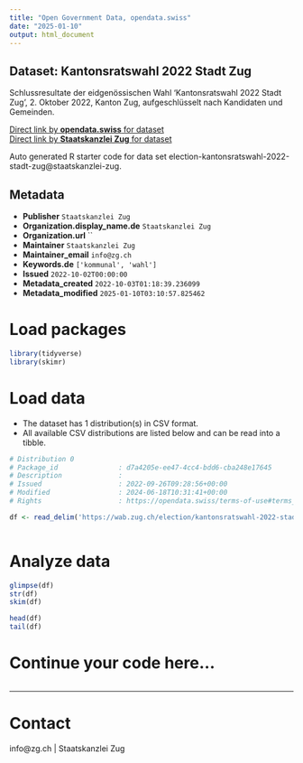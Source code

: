 ```yaml
---
title: "Open Government Data, opendata.swiss"
date: "2025-01-10"
output: html_document
---
```


## Dataset: Kantonsratswahl 2022 Stadt Zug

Schlussresultate der eidgenössischen Wahl 'Kantonsratswahl 2022 Stadt Zug', 2. Oktober 2022, Kanton Zug, aufgeschlüsselt nach Kandidaten und Gemeinden.

[Direct link by **opendata.swiss** for dataset](https://opendata.swiss/de/dataset/kantonsratswahl-2022-stadt-zug)<br>
[Direct link by **Staatskanzlei Zug** for dataset](https://wab.zug.ch/election/kantonsratswahl-2022-stadt-zug/data)

Auto generated R starter code for data set election-kantonsratswahl-2022-stadt-zug@staatskanzlei-zug.

## Metadata

- **Publisher** `Staatskanzlei Zug`
- **Organization.display_name.de** `Staatskanzlei Zug`
- **Organization.url** ``
- **Maintainer** `Staatskanzlei Zug`
- **Maintainer_email** `info@zg.ch`
- **Keywords.de** `['kommunal', 'wahl']`
- **Issued** `2022-10-02T00:00:00`
- **Metadata_created** `2022-10-03T01:18:39.236099`
- **Metadata_modified** `2025-01-10T03:10:57.825462`


# Load packages

```r

library(tidyverse)
library(skimr)

```

# Load data

-   The dataset has 1 distribution(s) in CSV format.
-   All available CSV distributions are listed below and can be read into a tibble.

```r

# Distribution 0
# Package_id               : d7a4205e-ee47-4cc4-bdd6-cba248e17645
# Description              : 
# Issued                   : 2022-09-26T09:28:56+00:00
# Modified                 : 2024-06-18T10:31:41+00:00
# Rights                   : https://opendata.swiss/terms-of-use#terms_by

df <- read_delim('https://wab.zug.ch/election/kantonsratswahl-2022-stadt-zug/data-csv')



```

# Analyze data

```r

glimpse(df)
str(df)
skim(df)

head(df)
tail(df)

```

# Continue your code here...

```r

```

------------------------------------------------------------------------

# Contact

info@zg.ch | Staatskanzlei Zug
